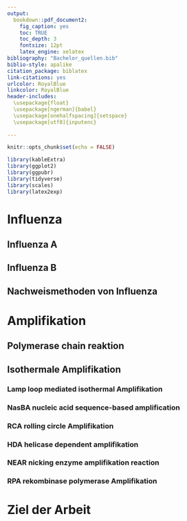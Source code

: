 ---
output:
  bookdown::pdf_document2:
    fig_caption: yes
    toc: TRUE
    toc_depth: 3
    fontsize: 12pt
    latex_engine: xelatex
bibliography: "Bachelor_quellen.bib"
biblio-style: apalike
citation_package: biblatex
link-citations: yes
urlcolor: RoyalBlue
linkcolor: RoyalBlue
header-includes:
  \usepackage{float}
  \usepackage[ngerman]{babel}
  \usepackage[onehalfspacing]{setspace}
  \usepackage[utf8]{inputenc}
  
---

```{r setup1, include=FALSE}
knitr::opts_chunk$set(echo = FALSE)

library(kableExtra)
library(ggplot2)
library(ggpubr)
library(tidyverse)
library(scales)
library(latex2exp)
```

# Influenza

## Influenza A

## Influenza B

## Nachweismethoden von Influenza

# Amplifikation

## Polymerase chain reaktion

## Isothermale Amplifikation

### Lamp loop mediated isothermal Amplifikation

### NasBA nucleic acid sequence-based amplification

### RCA rolling circle Amplifikation

### HDA helicase dependent amplifikation

### NEAR nicking enzyme amplifikation reaction

### RPA rekombinase polymerase Amplifikation

# Ziel der Arbeit